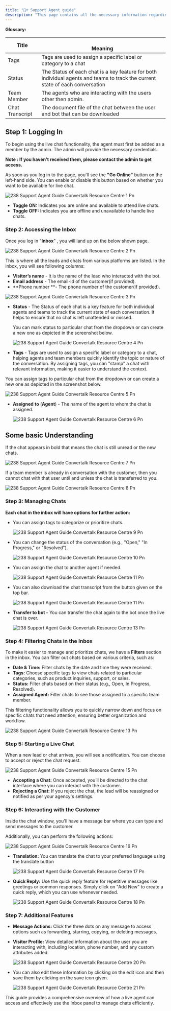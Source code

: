 ```yaml
---
title: "🕵️‍♂️ Support Agent guide"
description: "This page contains all the necessary information regarding the live chat, how a agent can use that functionality in detail."
---
```


**Glossary:**

| **Title**       | <br />**Meaning**                                                                                                             |
| --------------- | ----------------------------------------------------------------------------------------------------------------------------- |
| Tags            | Tags are used to assign a specific label or category to a chat                                                                |
| Status          | The Status of each chat is a key feature for both individual agents and teams to track the current state of each conversation |
| Team Member     | The agents who are interacting with the users other then admin.                                                               |
| Chat Transcript | The  document file of the  chat between the user and  bot that can be downloaded                                              |

## **Step 1: Logging In**

To begin using the live chat functionality, the agent must first be added as a member by the admin. The admin will provide the necessary credentials.

**Note : If you haven’t received them, please contact the admin to get access.**

As soon as you log in to the page, you'll see the **"Go Online"** button on the left-hand side. You can enable or disable this button based on whether you want to be available for live chat.

![238 Support Agent Guide  Convertalk Resource Centre 1 Pn](/images/platform-guidelines-training/support-agent-guide/238.support_agent_guide__Convertalk_resource_centre-1.png)

- **Toggle ON:** Indicates you are online and available to attend live chats.
- **Toggle OFF:** Indicates you are offline and unavailable to handle live chats.

### **Step 2: Accessing the Inbox**

Once you log in "**Inbox**" , you will land up on the below shown page.

![238 Support Agent Guide  Convertalk Resource Centre 2 Pn](/images/platform-guidelines-training/support-agent-guide/238.support_agent_guide__Convertalk_resource_centre-2.png)

This is where all the leads and chats from various platforms are listed. In the inbox, you will see following columns:

- **Visitor’s name** - It is the name of the lead who interacted with the bot.
- **Email address** - The email-id of the customer(if provided).
- \*\*Phone number \*\*- The phone number of the customer(if provided).

![238 Support Agent Guide  Convertalk Resource Centre 3 Pn](/images/platform-guidelines-training/support-agent-guide/238.support_agent_guide__Convertalk_resource_centre-3.png)

- **Status** - The Status of each chat is a key feature for both individual agents and teams to track the current state of each conversation. It helps to ensure that no chat is left unattended or missed.

  You can mark status to particular chat from the dropdown or can create a new one as depicted in the screenshot below.

  ![238 Support Agent Guide  Convertalk Resource Centre 4 Pn](/images/platform-guidelines-training/support-agent-guide/238.support_agent_guide__Convertalk_resource_centre-4.png)
- **Tags** - Tags are used to assign a specific label or category to a chat, helping agents and team members quickly identify the topic or nature of the conversation. By assigning tags, you can "stamp" a chat with relevant information, making it easier to understand the context.

You can assign tags to particular chat from the dropdown or can create a new one as depicted in the screenshot below.

![238 Support Agent Guide  Convertalk Resource Centre 5 Pn](/images/platform-guidelines-training/support-agent-guide/238.support_agent_guide__Convertalk_resource_centre-5.png)

- **Assigned** **to** (**Agent**) - The name of the agent to whom the chat is assigned.

  ![238 Support Agent Guide  Convertalk Resource Centre 6 Pn](/images/platform-guidelines-training/support-agent-guide/238.support_agent_guide__Convertalk_resource_centre-6.png)

## **Some basic Understanding**

<Info>
  If the chat appears in bold that means the chat is still unread or the new chats.
</Info>

![238 Support Agent Guide  Convertalk Resource Centre 7 Pn](/images/platform-guidelines-training/support-agent-guide/238.support_agent_guide__Convertalk_resource_centre-7.png)

<Info>
  If a team member is already in conversation with the customer, then you cannot chat with that user until and unless the chat is transferred to you.
</Info>

![238 Support Agent Guide  Convertalk Resource Centre 8 Pn](/images/platform-guidelines-training/support-agent-guide/238.support_agent_guide__Convertalk_resource_centre-8.png)

### **Step 3: Managing Chats**

**Each chat in the inbox will have options for further action:**

- You can assign tags to categorize or prioritize chats.

  ![238 Support Agent Guide  Convertalk Resource Centre 9 Pn](/images/platform-guidelines-training/support-agent-guide/238.support_agent_guide__Convertalk_resource_centre-9.png)
- You can change the status of the conversation (e.g., "Open," "In Progress," or "Resolved").

  ![238 Support Agent Guide  Convertalk Resource Centre 10 Pn](/images/platform-guidelines-training/support-agent-guide/238.support_agent_guide__Convertalk_resource_centre-10.png)
- You can assign the chat to another agent if needed.

  ![238 Support Agent Guide  Convertalk Resource Centre 11 Pn](/images/platform-guidelines-training/support-agent-guide/238.support_agent_guide__Convertalk_resource_centre-11.png)
- You can also download the chat transcript from the button given on the top bar.

  ![238 Support Agent Guide  Convertalk Resource Centre 11 Pn](/images/platform-guidelines-training/support-agent-guide/238.support_agent_guide__Convertalk_resource_centre-12.png)
- **Transfer to bot -** You can transfer the chat again to the bot once the live chat is over.

  ![238 Support Agent Guide  Convertalk Resource Centre 13 Pn](/images/platform-guidelines-training/support-agent-guide/238.support_agent_guide__Convertalk_resource_centre-13.png)

### **Step 4:  Filtering Chats in the Inbox**

To make it easier to manage and prioritize chats, we have a **Filters** section in the inbox. You can filter out chats based on various criteria, such as:

- **Date & Time:** Filter chats by the date and time they were received.
- **Tags:** Choose specific tags to view chats related to particular categories, such as product inquiries, support, or sales.
- **Status:** Filter chats based on their status (e.g., Open, In Progress, Resolved).
- **Assigned Agent:** Filter chats to see those assigned to a specific team member.

This filtering functionality allows you to quickly narrow down and focus on specific chats that need attention, ensuring better organization and workflow.

![238 Support Agent Guide  Convertalk Resource Centre 13 Pn](/images/platform-guidelines-training/support-agent-guide/238.support_agent_guide__Convertalk_resource_centre-14.png)

### **Step 5: Starting a Live Chat**

When a new lead or chat arrives, you will see a notification. You can choose to accept or reject the chat request.

![238 Support Agent Guide  Convertalk Resource Centre 15 Pn](/images/platform-guidelines-training/support-agent-guide/238.support_agent_guide__Convertalk_resource_centre-15.png)

- **Accepting a Chat:** Once accepted, you’ll be directed to the chat interface where you can interact with the customer.
- **Rejecting a Chat:** If you reject the chat, the lead will be reassigned or notified as per your agency's settings.

### **Step 6: Interacting with the Customer**

Inside the chat window, you'll have a message bar where you can type and send messages to the customer.

Additionally, you can perform the following actions:

![238 Support Agent Guide  Convertalk Resource Centre 16 Pn](/images/platform-guidelines-training/support-agent-guide/238.support_agent_guide__Convertalk_resource_centre-16.png)

- **Translation:** You can translate the chat to your preferred language using the translate button

  ![238 Support Agent Guide  Convertalk Resource Centre 17 Pn](/images/platform-guidelines-training/support-agent-guide/238.support_agent_guide__Convertalk_resource_centre-17.png)
- **Quick Reply:** Use the quick reply feature for repetitive messages like greetings or common responses. Simply click on "Add New" to create a quick reply, which you can use whenever needed.

  ![238 Support Agent Guide  Convertalk Resource Centre 18 Pn](/images/platform-guidelines-training/support-agent-guide/238.support_agent_guide__Convertalk_resource_centre-18.png)

### **Step 7: Additional Features**

- **Message Actions:** Click the three dots on any message to access options such as forwarding, starring, copying, or deleting messages.
- **Visitor Profile:** View detailed information about the user you are interacting with, including location, phone number, and any custom attributes added.

  ![238 Support Agent Guide  Convertalk Resource Centre 20 Pn](/images/platform-guidelines-training/support-agent-guide/238.support_agent_guide__Convertalk_resource_centre-20.png)
- You can also edit these information by clicking on the edit icon and then save them by clicking on the save icon given.

  ![238 Support Agent Guide  Convertalk Resource Centre 21 Pn](/images/platform-guidelines-training/support-agent-guide/238.support_agent_guide__Convertalk_resource_centre-21.png)

This guide provides a comprehensive overview of how a live agent can access and effectively use the Inbox panel to manage chats efficiently.